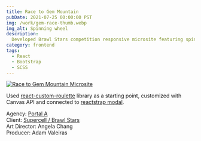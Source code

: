 ```yaml
---
title: Race to Gem Mountain
pubDate: 2021-07-25 00:00:00 PST
img: /work/gem-race-thumb.webp
img_alt: Spinning wheel
description:
  Developed Brawl Stars competition responsive microsite featuring spinning roulette wheel.
category: frontend
tags:
  - React
  - Bootstrap
  - SCSS
---
```


[![Race to Gem Mountain Microsite](/work/gem-race.png)](https://gemrace.netlify.app)

<ExternalLink href="https://gemrace.netlify.app" />

Used [react-custom-roulette](https://github.com/effectussoftware/react-custom-roulette) library as a
starting point, customized with Canvas API and connected to
[reactstrap modal](https://reactstrap.github.io/?path=/docs/components-modal--modal).

Agency: [Portal A](https://www.portal-a.com)  
Client: [Supercell / Brawl Stars](https://supercell.com/en/games/brawlstars/)  
Art Director: Angela Chang  
Producer: Adam Valeiras
